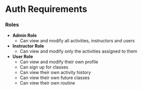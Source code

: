 # Auth Requirements 
### Roles
- **Admin Role**
    - Can view and modify all activities, instructors and users
- **Instructor Role**
    - Can view and modify only the activities assigned to them
- **User Role**
    - Can view and modify their own profile
    - Can sign up for classes
    - Can view their own activity history
    - Can view their own future classes
    - Can view their own routine